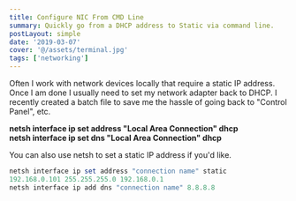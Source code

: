 ```yaml
---
title: Configure NIC From CMD Line
summary: Quickly go from a DHCP address to Static via command line.
postLayout: simple
date: '2019-03-07'
cover: '@/assets/terminal.jpg'
tags: ['networking']
---
```

Often I work with network devices locally that require a static IP address. Once I am done I usually need to set my network adapter back to DHCP. I recently created a batch file to save me the hassle of going back to "Control Panel", etc.

**netsh interface ip set address "Local Area Connection" dhcp  
netsh interface ip set dns "Local Area Connection" dhcp**

You can also use netsh to set a static IP address if you'd like.

```powershell
netsh interface ip set address "connection name" static 
192.168.0.101 255.255.255.0 192.168.0.1  
netsh interface ip add dns "connection name" 8.8.8.8
```